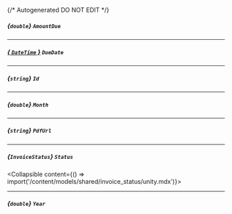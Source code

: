 {/* Autogenerated DO NOT EDIT  */}

##### *{`double`}* `AmountDue`

---
##### [*{ `DateTime` }*](https://learn.microsoft.com/en-us/dotnet/api/system.datetime?view=net-5.0) `DueDate`

---
##### *{`string`}* `Id`

---
##### *{`double`}* `Month`

---
##### *{`string`}* `PdfUrl`

---
##### *{`InvoiceStatus`}* `Status`
<Collapsible content={() => import('/content/models/shared/invoice_status/unity.mdx')}>
</Collapsible>

---
##### *{`double`}* `Year`

